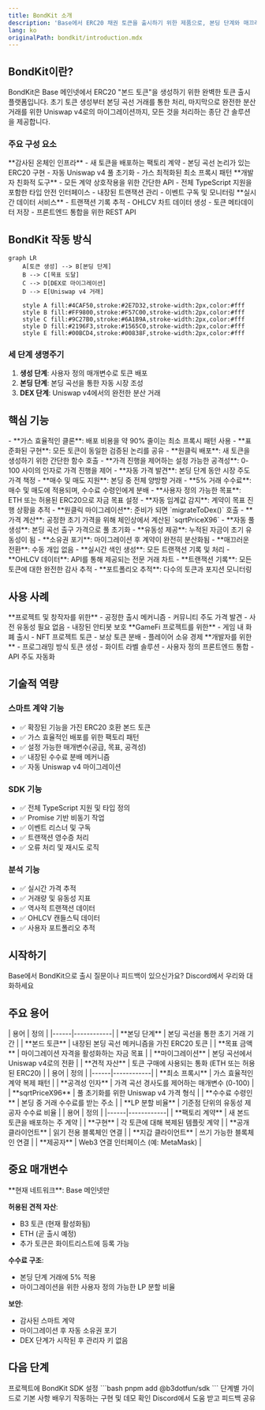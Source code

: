 ```yaml
---
title: BondKit 소개
description: 'Base에서 ERC20 채권 토큰을 출시하기 위한 제품으로, 본딩 단계와 매끄러운 Uniswap v4로의 마이그레이션이 포함됩니다.'
lang: ko
originalPath: bondkit/introduction.mdx
---
```

## BondKit이란?

BondKit은 Base 메인넷에서 ERC20 "본드 토큰"을 생성하기 위한 완벽한 토큰 출시 플랫폼입니다. 초기 토큰 생성부터 본딩 곡선 거래를 통한 처리, 마지막으로 완전한 분산 거래를 위한 Uniswap v4로의 마이그레이션까지, 모든 것을 처리하는 종단 간 솔루션을 제공합니다.

### 주요 구성 요소

<Tabs>
  <Tab title="스마트 계약">
    **감사된 온체인 인프라**
    - 새 토큰을 배포하는 팩토리 계약
    - 본딩 곡선 논리가 있는 ERC20 구현
    - 자동 Uniswap v4 풀 초기화
    - 가스 최적화된 최소 프록시 패턴
  </Tab>
  <Tab title="TypeScript SDK">
    **개발자 친화적 도구**
    - 모든 계약 상호작용을 위한 간단한 API
    - 전체 TypeScript 지원을 포함한 타입 안전 인터페이스
    - 내장된 트랜잭션 관리
    - 이벤트 구독 및 모니터링
  </Tab>
  <Tab title="분석 백엔드">
    **실시간 데이터 서비스**
    - 트랜잭션 기록 추적
    - OHLCV 차트 데이터 생성
    - 토큰 메타데이터 저장
    - 프론트엔드 통합을 위한 REST API
  </Tab>
</Tabs>

## BondKit 작동 방식

```mermaid
graph LR
    A[토큰 생성] --> B[본딩 단계]
    B --> C[목표 도달]
    C --> D[DEX로 마이그레이션]
    D --> E[Uniswap v4 거래]
    
    style A fill:#4CAF50,stroke:#2E7D32,stroke-width:2px,color:#fff
    style B fill:#FF9800,stroke:#F57C00,stroke-width:2px,color:#fff
    style C fill:#9C27B0,stroke:#6A1B9A,stroke-width:2px,color:#fff
    style D fill:#2196F3,stroke:#1565C0,stroke-width:2px,color:#fff
    style E fill:#00BCD4,stroke:#00838F,stroke-width:2px,color:#fff
```

### 세 단계 생명주기

1. **생성 단계**: 사용자 정의 매개변수로 토큰 배포
2. **본딩 단계**: 본딩 곡선을 통한 자동 시장 조성
3. **DEX 단계**: Uniswap v4에서의 완전한 분산 거래

## 핵심 기능

<AccordionGroup>
  <Accordion title="🏭 팩토리 패턴 배포">
    - **가스 효율적인 클론**: 배포 비용을 약 90% 줄이는 최소 프록시 패턴 사용
    - **표준화된 구현**: 모든 토큰이 동일한 검증된 논리를 공유
    - **원클릭 배포**: 새 토큰을 생성하기 위한 간단한 함수 호출
  </Accordion>
  
  <Accordion title="📈 동적 본딩 곡선">
    - **가격 진행을 제어하는 설정 가능한 공격성**: 0-100 사이의 인자로 가격 진행을 제어
    - **자동 가격 발견**: 본딩 단계 동안 시장 주도 가격 책정
    - **매수 및 매도 지원**: 본딩 중 전체 양방향 거래
    - **5% 거래 수수료**: 매수 및 매도에 적용되며, 수수료 수령인에게 분배
  </Accordion>
  
  <Accordion title="🎯 목표 기반 마이그레이션">
    - **사용자 정의 가능한 목표**: ETH 또는 허용된 ERC20으로 자금 목표 설정
    - **자동 임계값 감지**: 계약이 목표 진행 상황을 추적
    - **원클릭 마이그레이션**: 준비가 되면 `migrateToDex()` 호출
    - **가격 계산**: 공정한 초기 가격을 위해 체인상에서 계산된 `sqrtPriceX96`
  </Accordion>
  
  <Accordion title="🔄 Uniswap v4 통합">
    - **자동 풀 생성**: 본딩 곡선 출구 가격으로 풀 초기화
    - **유동성 제공**: 누적된 자금이 초기 유동성이 됨
    - **소유권 포기**: 마이그레이션 후 계약이 완전히 분산화됨
    - **매끄러운 전환**: 수동 개입 없음
  </Accordion>
  
  <Accordion title="📊 분석 및 모니터링">
    - **실시간 색인 생성**: 모든 트랜잭션 기록 및 처리
    - **OHLCV 데이터**: API를 통해 제공되는 전문 거래 차트
    - **트랜잭션 기록**: 모든 토큰에 대한 완전한 감사 추적
    - **포트폴리오 추적**: 다수의 토큰과 포지션 모니터링
  </Accordion>
</AccordionGroup>

## 사용 사례

<CardGroup cols={3}>
  <Card title="🚀 토큰 출시" icon="rocket">
    **프로젝트 및 창작자를 위한**
    - 공정한 출시 메커니즘
    - 커뮤니티 주도 가격 발견
    - 사전 유동성 필요 없음
    - 내장된 안티봇 보호
  </Card>
  
  <Card title="🎮 게이밍 & NFT" icon="gamepad">
    **GameFi 프로젝트를 위한**
    - 게임 내 화폐 출시
    - NFT 프로젝트 토큰
    - 보상 토큰 분배
    - 플레이어 소유 경제
  </Card>
  
  <Card title="🏢 DApp 통합" icon="building">
    **개발자를 위한**
    - 프로그래밍 방식 토큰 생성
    - 화이트 라벨 솔루션
    - 사용자 정의 프론트엔드 통합
    - API 주도 자동화
  </Card>
</CardGroup>

## 기술적 역량

### 스마트 계약 기능
- ✅ 확장된 기능을 가진 ERC20 호환 본드 토큰
- ✅ 가스 효율적인 배포를 위한 팩토리 패턴
- ✅ 설정 가능한 매개변수(공급, 목표, 공격성)
- ✅ 내장된 수수료 분배 메커니즘
- ✅ 자동 Uniswap v4 마이그레이션

### SDK 기능
- ✅ 전체 TypeScript 지원 및 타입 정의
- ✅ Promise 기반 비동기 작업
- ✅ 이벤트 리스너 및 구독
- ✅ 트랜잭션 영수증 처리
- ✅ 오류 처리 및 재시도 로직

### 분석 기능
- ✅ 실시간 가격 추적
- ✅ 거래량 및 유동성 지표
- ✅ 역사적 트랜잭션 데이터
- ✅ OHLCV 캔들스틱 데이터
- ✅ 사용자 포트폴리오 추적

## 시작하기

<CardGroup cols={2}>
  <Card title="접근 요청" icon="rocket" href="https://b3builders.typeform.com/bsmntdevelopers">
    Base에서 BondKit으로 출시
  </Card>
  <Card title="팀과 대화하기" icon="discord" href="https://discord.gg/b3dotfun">
    질문이나 피드백이 있으신가요? Discord에서 우리와 대화하세요
  </Card>
  
</CardGroup>

## 주요 용어

<Tabs>
  <Tab title="핵심 개념">
    | 용어 | 정의 |
    |------|------------|
    | **본딩 단계** | 본딩 곡선을 통한 초기 거래 기간 |
    | **본드 토큰** | 내장된 본딩 곡선 메커니즘을 가진 ERC20 토큰 |
    | **목표 금액** | 마이그레이션 자격을 활성화하는 자금 목표 |
    | **마이그레이션** | 본딩 곡선에서 Uniswap v4로의 전환 |
    | **견적 자산** | 토큰 구매에 사용되는 통화 (ETH 또는 허용된 ERC20) |
  </Tab>
  
  <Tab title="기술 용어">
    | 용어 | 정의 |
    |------|------------|
    | **최소 프록시** | 가스 효율적인 계약 복제 패턴 |
    | **공격성 인자** | 가격 곡선 경사도를 제어하는 매개변수 (0-100) |
    | **sqrtPriceX96** | 풀 초기화를 위한 Uniswap v4 가격 형식 |
    | **수수료 수령인** | 본딩 중 거래 수수료를 받는 주소 |
    | **LP 분할 비율** | 기준점 단위의 유동성 제공자 수수료 비율 |
  </Tab>
  
  <Tab title="SDK 용어">
    | 용어 | 정의 |
    |------|------------|
    | **팩토리 계약** | 새 본드 토큰을 배포하는 주 계약 |
    | **구현** | 각 토큰에 대해 복제된 템플릿 계약 |
    | **공개 클라이언트** | 읽기 전용 블록체인 연결 |
    | **지갑 클라이언트** | 쓰기 가능한 블록체인 연결 |
    | **제공자** | Web3 연결 인터페이스 (예: MetaMask) |
  </Tab>
</Tabs>

## 중요 매개변수

<Note>
  **현재 네트워크**: Base 메인넷만
  
  **허용된 견적 자산**: 
  - B3 토큰 (현재 활성화됨)
  - ETH (곧 출시 예정)
  - 추가 토큰은 화이트리스트에 등록 가능
  
  **수수료 구조**:
  - 본딩 단계 거래에 5% 적용
  - 마이그레이션을 위한 사용자 정의 가능한 LP 분할 비율
  
  **보안**:
  - 감사된 스마트 계약
  - 마이그레이션 후 자동 소유권 포기
  - DEX 단계가 시작된 후 관리자 키 없음
</Note>

## 다음 단계

<Steps>
  <Step title="SDK 설치">
    프로젝트에 BondKit SDK 설정
    ```bash
    pnpm add @b3dotfun/sdk
    ```
  </Step>
  <Step title="빠른 시작 읽기">
    단계별 가이드로 기본 사항 배우기
  </Step>
  <Step title="예제 탐색">
    작동하는 구현 및 데모 확인
  </Step>
  <Step title="커뮤니티 가입">
    Discord에서 도움 받고 피드백 공유
  </Step>
</Steps>
